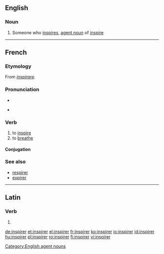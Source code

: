 ==English==

===Noun===
{{en-noun}}

# Someone who [[inspire]]s, [[agent noun]] of [[inspire]]

[[Category:English agent nouns]]

----

==French==

===Etymology===
From {{etyl|la|fr}} ''[[inspirare]]''.

===Pronunciation===
* {{audio|Fr-inspirer.ogg|audio}}
* {{IPA|/ɛ̃s.pi.ʁe/|lang=fr}} {{X-SAMPA|/E~s.pi.Re/}}

===Verb===
{{fr-verb}}

# to [[inspire]]
# to [[breathe]]

====Conjugation====
{{fr-conj-er|inspir|avoir}}

===See also===
* [[respirer]]
* [[expirer]]

----

==Latin==

===Verb===
{{la-verb-form|īnspīrer}}

# {{conjugation of|inspiro|īnspīrō|1|s|pres|pass|sub|lang=la}}
{{count page|[[Wiktionary:Page count]]}}

[[de:inspirer]]
[[et:inspirer]]
[[el:inspirer]]
[[fr:inspirer]]
[[ko:inspirer]]
[[io:inspirer]]
[[id:inspirer]]
[[hu:inspirer]]
[[pl:inspirer]]
[[ro:inspirer]]
[[fi:inspirer]]
[[vi:inspirer]]
